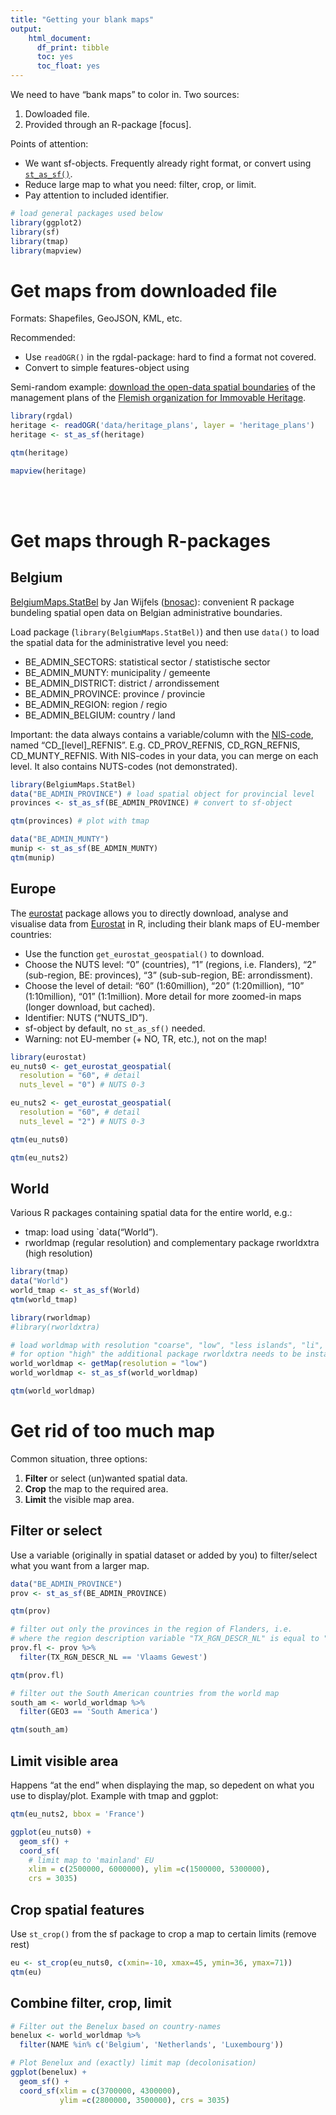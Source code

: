 ```yaml
---
title: "Getting your blank maps"
output: 
    html_document:
      df_print: tibble
      toc: yes
      toc_float: yes
---
```


We need to have "bank maps" to color in. Two sources:

1. Dowloaded file.
2. Provided through an R-package [focus].

Points of attention:

* We want sf-objects. Frequently already right format, or convert using [`st_as_sf()`](https://r-spatial.github.io/sf/reference/st_as_sf.html).
* Reduce large map to what you need: filter, crop, or limit.
* Pay attention to included identifier.

```r
# load general packages used below
library(ggplot2)
library(sf)
library(tmap)
library(mapview)
```


# Get maps from downloaded file

Formats: Shapefiles, GeoJSON, KML, etc.

Recommended: 

* Use `readOGR()` in the rgdal-package: hard to find a format not covered.
* Convert to simple features-object using 

Semi-random example: [download the open-data spatial boundaries](https://geo.onroerenderfgoed.be/downloads) of the management plans of the [Flemish organization for Immovable Heritage](https://en.wikipedia.org/wiki/Flemish_organization_for_Immovable_Heritage).

```r
library(rgdal)
heritage <- readOGR('data/heritage_plans', layer = 'heritage_plans')
heritage <- st_as_sf(heritage)
```


```r
qtm(heritage)
```

```r
mapview(heritage)
```
<br>
<br>


# Get maps through R-packages


## Belgium

[BelgiumMaps.StatBel](http://www.bnosac.be/index.php/blog/55-belgiummaps-statbel-r-package-with-administrative-boundaries-of-belgium) by Jan Wijfels ([bnosac](http://www.bnosac.be/)): convenient R package bundeling spatial open data on Belgian administrative boundaries.

Load package (`library(BelgiumMaps.StatBel)`) and then use `data()` to load the spatial data for the administrative level you need: 

* BE_ADMIN_SECTORS: statistical sector / statistische sector
* BE_ADMIN_MUNTY: municipality / gemeente
* BE_ADMIN_DISTRICT: district / arrondissement
* BE_ADMIN_PROVINCE: province / provincie
* BE_ADMIN_REGION: region / regio
* BE_ADMIN_BELGIUM: country / land

Important: the data always contains a variable/column with the [NIS-code](https://en.wikipedia.org/wiki/NIS_code), named "CD_[level]_REFNIS". E.g. CD_PROV_REFNIS, CD_RGN_REFNIS, CD_MUNTY_REFNIS. With NIS-codes in your data, you can merge on each level. It also contains NUTS-codes (not demonstrated).

```r
library(BelgiumMaps.StatBel)
data("BE_ADMIN_PROVINCE") # load spatial object for provincial level
provinces <- st_as_sf(BE_ADMIN_PROVINCE) # convert to sf-object
```


```r
qtm(provinces) # plot with tmap
```



```r
data("BE_ADMIN_MUNTY")
munip <- st_as_sf(BE_ADMIN_MUNTY)
qtm(munip)
```


## Europe

The [eurostat](http://ropengov.github.io/eurostat/) package allows you to directly download, analyse and visualise data from [Eurostat](https://ec.europa.eu/eurostat) in R, including their blank maps of EU-member countries:

* Use the function `get_eurostat_geospatial()` to download.
* Choose the NUTS level: "0" (countries), "1" (regions, i.e. Flanders), "2" (sub-region, BE: provinces), "3" (sub-sub-region, BE: arrondissment).
* Choose the level of detail: "60" (1:60million), "20" (1:20million), "10" (1:10million), "01" (1:1million). More detail for more zoomed-in maps (longer download, but cached).
* Identifier: NUTS ("NUTS_ID").
* sf-object by default, no `st_as_sf()` needed.
* Warning: not EU-member (+ NO, TR, etc.), not on the map!

```r
library(eurostat)
eu_nuts0 <- get_eurostat_geospatial(
  resolution = "60", # detail 
  nuts_level = "0") # NUTS 0-3

eu_nuts2 <- get_eurostat_geospatial(
  resolution = "60", # detail 
  nuts_level = "2") # NUTS 0-3
```


```r
qtm(eu_nuts0)
```

```r
qtm(eu_nuts2)
```




## World

Various R packages containing spatial data for the entire world, e.g.:

* tmap: load using `data("World").
* rworldmap (regular resolution) and complementary package rworldxtra (high resolution) 

```r
library(tmap)
data("World")
world_tmap <- st_as_sf(World)
qtm(world_tmap)
```

```r
library(rworldmap)
#library(rworldxtra)

# load worldmap with resolution "coarse", "low", "less islands", "li", "high".
# for option "high" the additional package rworldxtra needs to be install, works the same.
world_worldmap <- getMap(resolution = "low")
world_worldmap <- st_as_sf(world_worldmap)
```

```r
qtm(world_worldmap)
```


# Get rid of too much map

Common situation, three options:

1. **Filter** or select (un)wanted spatial data. 
2. **Crop** the map to the required area.
3. **Limit** the visible map area.

## Filter or select

Use a variable (originally in spatial dataset or added by you) to filter/select what you want from a larger map.

```r
data("BE_ADMIN_PROVINCE")
prov <- st_as_sf(BE_ADMIN_PROVINCE)
```

```r
qtm(prov)
```

```r
# filter out only the provinces in the region of Flanders, i.e. 
# where the region description variable "TX_RGN_DESCR_NL" is equal to "Vlaams Gewest"
prov.fl <- prov %>%
  filter(TX_RGN_DESCR_NL == 'Vlaams Gewest')
```

```r
qtm(prov.fl)
```


```r
# filter out the South American countries from the world map
south_am <- world_worldmap %>% 
  filter(GEO3 == 'South America')

qtm(south_am)
```


## Limit visible area

Happens "at the end" when displaying the map, so depedent on what you use to display/plot. Example with tmap and ggplot:

```r
qtm(eu_nuts2, bbox = 'France')
```

```r
ggplot(eu_nuts0) +
  geom_sf() +
  coord_sf(
    # limit map to 'mainland' EU
    xlim = c(2500000, 6000000), ylim =c(1500000, 5300000),
    crs = 3035)
```


## Crop spatial features

Use `st_crop()` from the sf package to crop a map to certain limits (remove rest)

```r
eu <- st_crop(eu_nuts0, c(xmin=-10, xmax=45, ymin=36, ymax=71))
qtm(eu)
```




## Combine filter, crop, limit

```r
# Filter out the Benelux based on country-names 
benelux <- world_worldmap %>%
  filter(NAME %in% c('Belgium', 'Netherlands', 'Luxembourg'))

# Plot Benelux and (exactly) limit map (decolonisation)
ggplot(benelux) +
  geom_sf() +
  coord_sf(xlim = c(3700000, 4300000),
           ylim =c(2800000, 3500000), crs = 3035)
```


